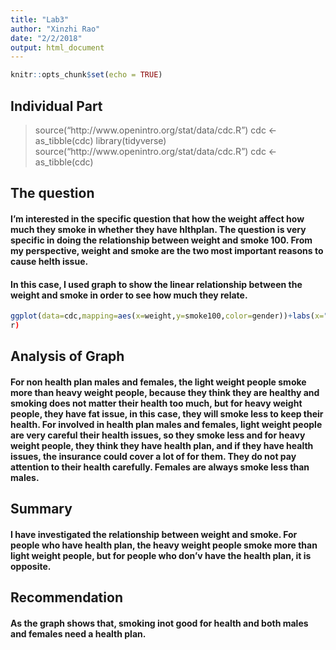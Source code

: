 ```yaml
---
title: "Lab3"
author: "Xinzhi Rao"
date: "2/2/2018"
output: html_document
---
```


```r
knitr::opts_chunk$set(echo = TRUE)
```

## Individual Part
> source("http://www.openintro.org/stat/data/cdc.R")
> cdc <- as_tibble(cdc)
> library(tidyverse)
> source("http://www.openintro.org/stat/data/cdc.R")
> cdc <- as_tibble(cdc)

## The question 
#### I'm interested in the specific question that how the weight affect how much they smoke in whether they have hlthplan. The question is very specific in doing the relationship between weight and smoke 100. From my perspective, weight and smoke are the two most important reasons to cause helth issue.

#### In this case, I used graph to show the linear relationship between the weight and smoke in order to see how much they relate. 


```r
ggplot(data=cdc,mapping=aes(x=weight,y=smoke100,color=gender))+labs(x="weight",y="smoke100",title="The relationship in weight,smoke and whether they have hlthplan analyzing by gender")+geom_smooth(method="gam")+facet_grid(~hlthplan)
r)
```

## Analysis of Graph
#### For non health plan males and females, the light weight people smoke more than heavy weight people, because they think they are healthy and smoking does not matter their health too much, but for heavy weight people, they have fat issue, in this case, they will smoke less to keep their health. For involved in health plan males and females, light weight people are very careful their health issues, so they smoke less and for heavy weight people, they think they have health plan, and if they have health issues, the insurance could cover a lot of for them. They do not pay attention to their health carefully. Females are always smoke less than males.

## Summary
#### I have investigated the relationship between weight and smoke. For people who have health plan, the heavy weight people smoke more than light weight people, but for people who don'v have the health plan, it is opposite.

## Recommendation
#### As the graph shows that, smoking inot good for health and both males and females need a health plan.




